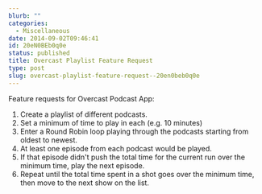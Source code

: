 ```yaml
---
blurb: ""
categories:
  - Miscellaneous
date: 2014-09-02T09:46:41
id: 20eN0BEb0q0e
status: published
title: Overcast Playlist Feature Request
type: post
slug: overcast-playlist-feature-request--20en0beb0q0e
---
```


Feature requests for Overcast Podcast App:

1. Create a playlist of different podcasts. 
2. Set a minimum of time to play in each (e.g. 10 minutes)
3. Enter a Round Robin loop playing through the podcasts starting from oldest to newest. 
4. At least one episode from each podcast would be played. 
5. If that episode didn't push the total time for the current run over the minimum time, play the next episode. 
6. Repeat until the total time spent in a shot goes over the minimum time, then move to the next show on the list. 



